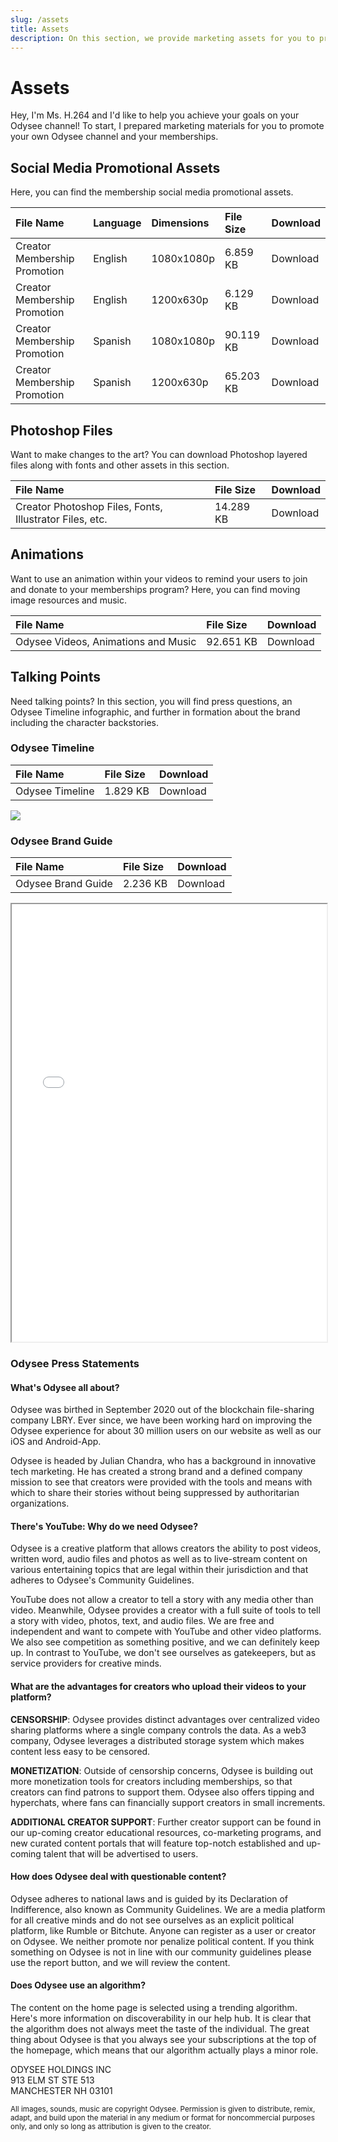 ```yaml
---
slug: /assets
title: Assets
description: On this section, we provide marketing assets for you to promote your Odysee channel.
---
```


# Assets


<CharacterCard size="12">
	Hey, I'm Ms. H.264 and I'd like to help you achieve your goals on your Odysee channel! To start, I prepared marketing materials for you to promote your own Odysee channel and your memberships.
</CharacterCard>

## Social Media Promotional Assets
Here, you can find the membership social media promotional assets.

<center>

| File Name | Language | Dimensions | File Size | Download |
|:--|:--|:--|:--|:--|
|Creator Membership Promotion | English | 1080x1080p | 6.859 KB | <PrimaryOdyseeButton url="https://help.odysee.tv/files/Creator_Membership_promotion_SM_English_1080x1080.zip">Download</PrimaryOdyseeButton> |
|Creator Membership Promotion| English | 1200x630p | 6.129 KB | <PrimaryOdyseeButton url="https://help.odysee.tv/files/Creator_Membership_promotion_SM_English_1200x630.zip">Download</PrimaryOdyseeButton> |
|Creator Membership Promotion| Spanish | 1080x1080p | 90.119 KB | <PrimaryOdyseeButton url="https://help.odysee.tv/files/Creator_Membership_promotion_SM_Spanish_1080x1080.zip">Download</PrimaryOdyseeButton> |
|Creator Membership Promotion| Spanish | 1200x630p | 65.203 KB | <PrimaryOdyseeButton url="https://help.odysee.tv/files/Creator_Membership_promotion_SM_Spanish_1200x630.zip">Download</PrimaryOdyseeButton> |

</center>

## Photoshop Files
Want to make changes to the art? You can download Photoshop layered files along with fonts and other assets in this section.

<center>

| File Name | File Size | Download |
|:--|:--|:--|
|Creator Photoshop Files, Fonts, Illustrator Files, etc. | 14.289 KB | <PrimaryOdyseeButton url="https://help.odysee.tv/files/Creator Photoshop Files, Fonts, Illustrator Files, etc..zip">Download</PrimaryOdyseeButton> |

</center>

## Animations
Want to use an animation within your videos to remind your users
to join and donate to your memberships program? Here, you can find moving image resources and music.

<center>

| File Name | File Size | Download |
|:--|:--|:--|
|Odysee Videos, Animations and Music | 92.651 KB | <PrimaryOdyseeButton url="https://help.odysee.tv/files/Video-Animations-Music.zip">Download</PrimaryOdyseeButton> |

</center>


## Talking Points
Need talking points? In this section, you will find press questions, an Odysee Timeline infographic, and further in formation about the brand including the character backstories.

### Odysee Timeline

<center>

| File Name | File Size | Download |
|:--|:--|:--|
|Odysee Timeline | 1.829 KB | <PrimaryOdyseeButton url="https://help.odysee.tv/img/OdyseeTimeline-01.jpg">Download</PrimaryOdyseeButton> |

</center>

  <img src="/img/OdyseeTimeline-01.jpg"/>

### Odysee Brand Guide

<center>

| File Name | File Size | Download |
|:--|:--|:--|
|Odysee Brand Guide | 2.236 KB | <PrimaryOdyseeButton url="https://help.odysee.tv/files/2022_Odysee_BrandGuide_Chracters.pdf">Download</PrimaryOdyseeButton> |

</center>

<iframe src="/files/2022_Odysee_BrandGuide_Chracters.pdf" border="0px#ffffff none" scrolling="yes" frameborder="1" marginheight="0px" marginwidth="0px" height="700px" width="100%" allowfullscreen></iframe>

### Odysee Press Statements

#### What's Odysee all about?
Odysee was birthed in September 2020 out of the blockchain file-sharing company LBRY. Ever since, we have been working hard on improving the Odysee experience for about 30 million users on our website as well as our iOS and Android-App.

Odysee is headed by Julian Chandra, who has a background in innovative tech marketing. He has created a strong brand and a defined company mission to see that creators were provided with the tools and means with which to share their stories without being suppressed by authoritarian organizations.

#### There's YouTube: Why do we need Odysee?
Odysee is a creative platform that allows creators the ability to post videos, written word, audio files and photos as well as to live-stream content on various entertaining topics that are legal within their jurisdiction and that adheres to Odysee's Community Guidelines.

YouTube does not allow a creator to tell a story with any media other than video. Meanwhile, Odysee provides a creator with a full suite of tools to tell a story with video, photos, text, and audio files. We are free and independent and want to compete with YouTube and other video platforms. We also see competition as something positive, and we can definitely keep up. In contrast to YouTube, we don't see ourselves as gatekeepers, but as service providers for creative minds.

#### What are the advantages for creators who upload their videos to your platform?
**CENSORSHIP**: Odysee provides distinct advantages over centralized video sharing platforms where a single company controls the data. As a web3 company, Odysee leverages a distributed storage system which makes content less easy to be censored.

**MONETIZATION**: Outside of censorship concerns, Odysee is building out more monetization tools for creators including memberships, so that creators can find patrons to support them. Odysee also offers tipping and hyperchats, where fans can financially support creators in small increments.

**ADDITIONAL CREATOR SUPPORT**: Further creator support can be found in our up-coming creator educational resources, co-marketing programs, and new curated content portals that will feature top-notch established and up-coming talent that will be advertised to users.

#### How does Odysee deal with questionable content?
Odysee adheres to national laws and is guided by its Declaration of Indifference, also known as Community Guidelines. We are a media platform for all creative minds and do not see ourselves as an explicit political platform, like Rumble or Bitchute. Anyone can register as a user or creator on Odysee. We neither promote nor penalize political content. If you think something on Odysee is not in line with our community guidelines please use the report button, and we will review the content.

#### Does Odysee use an algorithm?
The content on the home page is selected using a trending algorithm. Here's more information on discoverability in our help hub. It is clear that the algorithm does not always meet the taste of the individual. The great thing about Odysee is that you always see your subscriptions at the top of the homepage, which means that our algorithm actually plays a minor role.

ODYSEE HOLDINGS INC<br/>
913 ELM ST STE 513<br/>
MANCHESTER NH 03101


<sub>All images, sounds, music are copyright Odysee. Permission is given to distribute, remix, adapt, and build upon the material in any medium or format for noncommercial purposes only, and only so long as attribution is given to the creator.</sub>

